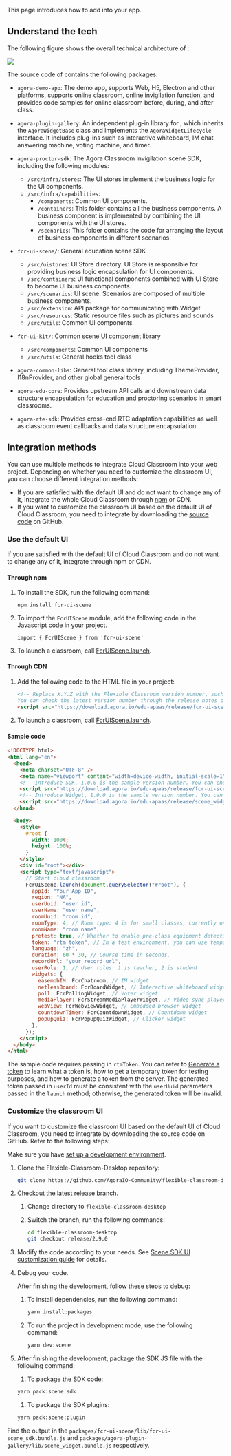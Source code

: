 <PlatformWrapper platform="web">

This page introduces how to add <Vg k="FC"/> into your app.

## Understand the tech

The following figure shows the overall technical architecture of <Vg k="FC"/>:

![](https://web-cdn.agora.io/docs-files/1653557375318)

The source code of <Vg k="FC"/> contains the following packages:

- `agora-demo-app`: The <Vg k="ACS"/> demo app, supports Web, H5, Electron and other platforms, supports online classroom, online invigilation function, and provides code samples for online classroom before, during, and after class.

- `agora-plugin-gallery`: An independent plug-in library for <Vg k="ACS"/>, which inherits the `AgoraWidgetBase` class and implements the `AgoraWidgetLifecycle` interface. It includes plug-ins such as interactive whiteboard, IM chat, answering machine, voting machine, and timer.

- `agora-proctor-sdk`: The Agora Classroom invigilation scene SDK, including the following modules:
    - `/src/infra/stores`: The UI stores implement the business logic for the UI components.
    - `/src/infra/capabilities`:
         - `/components`: Common UI components.
         - `/containers`: This folder contains all the business components. A business component is implemented by combining the UI components with the UI stores.
         - `/scenarios`: This folder contains the code for arranging the layout of business components in different scenarios.

- `fcr-ui-scene/`: General education scene SDK
    - `/src/uistores`: UI Store directory. UI Store is responsible for providing business logic encapsulation for UI components.
    - `/src/containers`: UI functional components combined with UI Store to become UI business components.
    - `/src/scenarios`: UI scene. Scenarios are composed of multiple business components.
    - `/src/extension`: API package for communicating with Widget
    - `/src/resources`: Static resource files such as pictures and sounds
    - `/src/utils`: Common UI components

- `fcr-ui-kit/`: Common scene UI component library
    - `/src/components`: Common UI components
    - `/src/utils`: General hooks tool class

- `agora-common-libs`: General tool class library, including ThemeProvider, I18nProvider, and other global general tools

- `agora-edu-core`: Provides upstream API calls and downstream data structure encapsulation for education and proctoring scenarios in smart classrooms.

- `agora-rte-sdk`: Provides cross-end RTC adaptation capabilities as well as classroom event callbacks and data structure encapsulation.

## Integration methods

You can use multiple methods to integrate Cloud Classroom into your web project. Depending on whether you need to customize the classroom UI, you can choose different integration methods:

- If you are satisfied with the default UI and do not want to change any of it, integrate the whole Cloud Classroom through [npm](https://www.npmjs.com/package/agora-classroom-sdk) or CDN.
- If you want to customize the classroom UI based on the default UI of Cloud Classroom, you need to integrate by downloading the [source code](https://github.com/AgoraIO-Community/flexible-classroom-desktop) on GitHub.

### Use the default UI

If you are satisfied with the default UI of Cloud Classroom and do not want to change any of it, integrate through npm or CDN.

#### Through npm

1. To install the SDK, run the following command:

    ```
    npm install fcr-ui-scene
    ```

2. To import the `FcrUIScene` module, add the following code in the Javascript code in your project.

    ```
    import { FcrUIScene } from 'fcr-ui-scene'
    ```

3. To launch a classroom, call [FcrUIScene.launch](../../reference/ui-scene#launch).

#### Through CDN

1. Add the following code to the HTML file in your project:

    ```html
    <!-- Replace X.Y.Z with the Flexible Classroom version number, such as 2.9.0.
    You can check the latest version number through the release notes or GitHub repository branch. -->
    <script src="https://download.agora.io/edu-apaas/release/fcr-ui-scene_sdk@X.Y.Z.bundle.js"></script>
    ```

2. To launch a classroom, call [FcrUIScene.launch](../../reference/ui-scene#launch).

#### Sample code

```html
<!DOCTYPE html>
<html lang="en">
  <head>
    <meta charset="UTF-8" />
    <meta name="viewport" content="width=device-width, initial-scale=1" />
    <!-- Introduce SDK, 1.0.0 is the sample version number. You can check the latest version number through the release notes or GitHub repository branch. -->
    <script src="https://download.agora.io/edu-apaas/release/fcr-ui-scene_sdk@1.0.0.bundle.js"></script>
    <!-- Introduce Widget, 1.0.0 is the sample version number. You can check the latest version number through the release notes or GitHub warehouse branch -->
    <script src="https://download.agora.io/edu-apaas/release/scene_widget@1.0.0.bundle.js"></script>
  </head>

  <body>
    <style>
      #root {
        width: 100%;
        height: 100%;
      }
    </style>
    <div id="root"></div>
    <script type="text/javascript">
      // Start cloud classroom
      FcrUIScene.launch(document.querySelector("#root"), {
        appId: "Your App ID",
        region: "NA",
        userUuid: "user id",
        userName: "user name",
        roomUuid: "room id",
        roomType: 4, // Room type: 4 is for small classes, currently only small classes are supported.
        roomName: "room name",
        pretest: true, // Whether to enable pre-class equipment detection
        token: "rtm token", // In a test environment, you can use temporary RTM Token; in a production or security environment, it is strongly recommended that you use a server-generated RTM Token.
        language: "zh",
        duration: 60 * 30, // Course time in seconds.
        recordUrl: "your record url",
        userRole: 1, // User roles: 1 is teacher, 2 is student
        widgets: {
          easemobIM: FcrChatroom, // IM widget
          netlessBoard: FcrBoardWidget, // Interactive whiteboard widget
          poll: FcrPollingWidget, // Voter widget
          mediaPlayer: FcrStreamMediaPlayerWidget, // Video sync player widget
          webView: FcrWebviewWidget, // Embedded browser widget
          countdownTimer: FcrCountdownWidget, // Countdown widget
          popupQuiz: FcrPopupQuizWidget, // Clicker widget
        },
      });
    </script>
  </body>
</html>
```

The sample code requires passing in `rtmToken`. You can refer to [Generate a <Vg k="MESS" /> token](../reference/manage-agora-account#generate-an-rtm-token) to learn what a <Vg k="MESS" /> token is, how to get a temporary <Vg k="MESS" /> token for testing purposes, and how to generate a <Vg k="MESS" /> token from the server. The generated token passed in `userId` must be consistent with the `userUuid` parameters passed in the `launch` method; otherwise, the generated token will be invalid.

### Customize the classroom UI

If you want to customize the classroom UI based on the default UI of Cloud Classroom, you need to integrate  by downloading the source code on GitHub. Refer to the following steps:

<div class="alert info">Make sure you have <a href="../get-started">set up a development environment</a>.</div>

1. Clone the Flexible-Classroom-Desktop repository:

   ```bash
   git clone https://github.com/AgoraIO-Community/flexible-classroom-desktop.git
   ```

1. [Checkout the latest release branch](https://github.com/AgoraIO-Community/flexible-classroom-desktop/tree/release/2.9.0).

    1. Change directory to `flexible-classroom-desktop`

    1. Switch the branch, run the following commands:

        ```bash
        cd flexible-classroom-desktop
        git checkout release/2.9.0
        ```

1. Modify the code according to your needs. See [Scene SDK UI customization guide](../customize-ui-scene-sdk) for details.
1. Debug your code.

    After finishing the development, follow these steps to debug:

    1. To install dependencies, run the following command:

        ```bash
        yarn install:packages
        ```

    1. To run the project in development mode, use the following command:

        ```bash
        yarn dev:scene
        ```

1. After finishing the development, package the SDK JS file with the following command:

    1. To package the SDK code:

    ```bash
    yarn pack:scene:sdk
    ```

    1. To package the SDK plugins:

    ```bash
    yarn pack:scene:plugin
    ```

<div class="alert info">Find the output in the <code>packages/fcr-ui-scene/lib/fcr-ui-scene_sdk.bundle.js</code> and <code>packages/agora-plugin-gallery/lib/scene_widget.bundle.js</code> respectively.</div>


</PlatformWrapper>